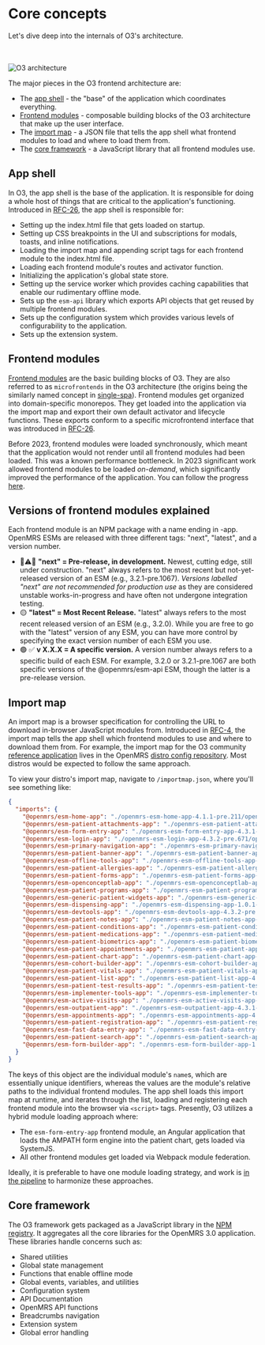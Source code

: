 
# Core concepts

Let's dive deep into the internals of O3's architecture.

<br />
<br />
<Image src="/o3-architecture.svg" alt="O3 architecture" width={800} height={800} />

The major pieces in the O3 frontend architecture are:

- The [app shell](/docs/core-concepts#app-shell) - the "base" of the application which coordinates everything.
- [Frontend modules](/docs/core-concepts#frontend-modules) - composable building blocks of the O3 architecture that make up the user interface.
- The [import map](/docs/core-concepts#import-map) - a JSON file that tells the app shell what frontend modules to load and where to load them from.
- The [core framework](/docs/core-concepts#core-framework) - a JavaScript library that all frontend modules use.

## App shell

In O3, the app shell is the base of the application. It is responsible for doing a whole host of things that are critical to the application's functioning. Introduced in [RFC-26](https://github.com/openmrs/openmrs-rfc-frontend/blob/e745ee9c37b2ca0ae6f4fc93259724e61bfac82e/text/0026-activation-distribution.md), the app shell is responsible for:

- Setting up the index.html file that gets loaded on startup.
- Setting up CSS breakpoints in the UI and subscriptions for modals, toasts, and inline notifications.
- Loading the import map and appending script tags for each frontend module to the index.html file.
- Loading each frontend module's routes and activator function.
- Initializing the application's global state store.
- Setting up the service worker which provides caching capabilities that enable our rudimentary offline mode.
- Sets up the `esm-api` library which exports API objects that get reused by multiple frontend modules.
- Sets up the configuration system which provides various levels of configurability to the application.
- Sets up the extension system.

## Frontend modules

[Frontend modules](/docs/frontend-modules/introduction) are the basic building blocks of O3. They are also referred to as `microfrontends` in the O3 architecture (the origins being the similarly named concept in [single-spa](https://single-spa.js.org)). Frontend modules get organized into domain-specific monorepos. They get loaded into the application via the import map and export their own default activator and lifecycle functions. These exports conform to a specific microfrontend interface that was introduced in [RFC-26](https://github.com/openmrs/openmrs-rfc-frontend/blob/e745ee9c37b2ca0ae6f4fc93259724e61bfac82e/text/0026-activation-distribution.md).

Before 2023, frontend modules were loaded synchronously, which meant that the application would not render until all frontend modules had been loaded. This was a known performance bottleneck. In 2023 significant work allowed frontend modules to be loaded *on-demand*, which significantly improved the performance of the application. You can follow the progress [here](https://github.com/openmrs/openmrs-esm-core/pull/671).

## Versions of frontend modules explained

Each frontend module is an NPM package with a name ending in -app. OpenMRS ESMs are released with three different tags: "next", "latest", and a version number.  
 * :red_circle::warning::construction: **"next" = Pre-release, in development.** Newest, cutting edge, still under construction. "next" always refers to the most recent but not-yet-released version of an ESM (e.g., 3.2.1-pre.1067). *Versions labelled "next" are not recommended for production use* as they are considered unstable works-in-progress and have often not undergone integration testing.
 * :yellow_circle: **"latest" = Most Recent Release.** "latest" always refers to the most recent released version of an ESM (e.g., 3.2.0). While you are free to go with the "latest" version of any ESM, you can have more control by specifying the exact version number of each ESM you use. 
 * :green_circle: :white_check_mark: **v X.X.X = A specific version.** A version number always refers to a specific build of each ESM. For example, 3.2.0 or 3.2.1-pre.1067 are both specific versions of the @openmrs/esm-api ESM, though the latter is a pre-release version.

## Import map

An import map is a browser specification for controlling the URL to download in-browser JavaScript modules from. Introduced in [RFC-4](https://github.com/openmrs/openmrs-rfc-frontend/blob/master/text/0004-import-maps.md), the import map tells the app shell which frontend modules to use and where to download them from. For example, the import map for the O3 community [reference application](https://dev3.openmrs.org/openmrs/spa) lives in the OpenMRS [distro config repository](https://github.com/openmrs/openmrs-distro-referenceapplication/blob/212eb93547e9946621e749c98b3eb2a0048252f0/frontend/spa-build-config.json#L4).
Most distros would be expected to follow the same approach.

To view your distro's import map, navigate to `/importmap.json`, where you'll see something like:

```json
{
  "imports": {
    "@openmrs/esm-home-app": "./openmrs-esm-home-app-4.1.1-pre.211/openmrs-esm-home-app.js",
    "@openmrs/esm-patient-attachments-app": "./openmrs-esm-patient-attachments-app-4.3.1-pre.1352/openmrs-esm-patient-attachments-app.js",
    "@openmrs/esm-form-entry-app": "./openmrs-esm-form-entry-app-4.3.1-pre.1352/openmrs-esm-form-entry-app.js",
    "@openmrs/esm-login-app": "./openmrs-esm-login-app-4.3.2-pre.671/openmrs-esm-login-app.js",
    "@openmrs/esm-primary-navigation-app": "./openmrs-esm-primary-navigation-app-4.3.2-pre.671/openmrs-esm-primary-navigation-app.js",
    "@openmrs/esm-patient-banner-app": "./openmrs-esm-patient-banner-app-4.3.1-pre.1352/openmrs-esm-patient-banner-app.js",
    "@openmrs/esm-offline-tools-app": "./openmrs-esm-offline-tools-app-4.3.2-pre.671/openmrs-esm-offline-tools-app.js",
    "@openmrs/esm-patient-allergies-app": "./openmrs-esm-patient-allergies-app-4.3.1-pre.1352/openmrs-esm-patient-allergies-app.js",
    "@openmrs/esm-patient-forms-app": "./openmrs-esm-patient-forms-app-4.3.1-pre.1352/openmrs-esm-patient-forms-app.js",
    "@openmrs/esm-openconceptlab-app": "./openmrs-esm-openconceptlab-app-3.0.1-pre.24/openmrs-esm-openconceptlab-app.js",
    "@openmrs/esm-patient-programs-app": "./openmrs-esm-patient-programs-app-4.3.1-pre.1352/openmrs-esm-patient-programs-app.js",
    "@openmrs/esm-generic-patient-widgets-app": "./openmrs-esm-generic-patient-widgets-app-4.3.1-pre.1352/openmrs-esm-generic-patient-widgets-app.js",
    "@openmrs/esm-dispensing-app": "./openmrs-esm-dispensing-app-1.0.1-pre.161/openmrs-esm-dispensing-app.js",
    "@openmrs/esm-devtools-app": "./openmrs-esm-devtools-app-4.3.2-pre.671/openmrs-esm-devtools-app.js",
    "@openmrs/esm-patient-notes-app": "./openmrs-esm-patient-notes-app-4.3.1-pre.1352/openmrs-esm-patient-notes-app.js",
    "@openmrs/esm-patient-conditions-app": "./openmrs-esm-patient-conditions-app-4.3.1-pre.1352/openmrs-esm-patient-conditions-app.js",
    "@openmrs/esm-patient-medications-app": "./openmrs-esm-patient-medications-app-4.3.1-pre.1352/openmrs-esm-patient-medications-app.js",
    "@openmrs/esm-patient-biometrics-app": "./openmrs-esm-patient-biometrics-app-4.3.1-pre.1352/openmrs-esm-patient-biometrics-app.js",
    "@openmrs/esm-patient-appointments-app": "./openmrs-esm-patient-appointments-app-4.3.1-pre.1352/openmrs-esm-patient-appointments-app.js",
    "@openmrs/esm-patient-chart-app": "./openmrs-esm-patient-chart-app-4.3.1-pre.1352/openmrs-esm-patient-chart-app.js",
    "@openmrs/esm-cohort-builder-app": "./openmrs-esm-cohort-builder-app-3.0.1-pre.115/openmrs-esm-cohort-builder-app.js",
    "@openmrs/esm-patient-vitals-app": "./openmrs-esm-patient-vitals-app-4.3.1-pre.1352/openmrs-esm-patient-vitals-app.js",
    "@openmrs/esm-patient-list-app": "./openmrs-esm-patient-list-app-4.3.1-pre.1435/openmrs-esm-patient-list-app.js",
    "@openmrs/esm-patient-test-results-app": "./openmrs-esm-patient-test-results-app-4.3.1-pre.1352/openmrs-esm-patient-test-results-app.js",
    "@openmrs/esm-implementer-tools-app": "./openmrs-esm-implementer-tools-app-4.3.2-pre.671/openmrs-esm-implementer-tools-app.js",
    "@openmrs/esm-active-visits-app": "./openmrs-esm-active-visits-app-4.3.1-pre.1435/openmrs-esm-active-visits-app.js",
    "@openmrs/esm-outpatient-app": "./openmrs-esm-outpatient-app-4.3.1-pre.1435/openmrs-esm-outpatient-app.js",
    "@openmrs/esm-appointments-app": "./openmrs-esm-appointments-app-4.3.1-pre.1435/openmrs-esm-appointments-app.js",
    "@openmrs/esm-patient-registration-app": "./openmrs-esm-patient-registration-app-4.3.1-pre.1435/openmrs-esm-patient-registration-app.js",
    "@openmrs/esm-fast-data-entry-app": "./openmrs-esm-fast-data-entry-app-1.0.1-pre.74/openmrs-esm-fast-data-entry-app.js",
    "@openmrs/esm-patient-search-app": "./openmrs-esm-patient-search-app-4.3.1-pre.1435/openmrs-esm-patient-search-app.js",
    "@openmrs/esm-form-builder-app": "./openmrs-esm-form-builder-app-1.0.3-pre.233/openmrs-esm-form-builder-app.js"
  }
}
```

The keys of this object are the individual module's `name`s, which are essentially unique identifiers, whereas the values are the module's relative paths to the individual frontend modules. The app shell loads this import map at runtime, and iterates through the list, loading and registering each frontend module into the browser via `<script>` tags. Presently, O3 utilizes a hybrid module loading approach where:

- The `esm-form-entry-app` frontend module, an Angular application that loads the AMPATH form engine into the patient chart, gets loaded via SystemJS.
- All other frontend modules get loaded via Webpack module federation.

Ideally, it is preferable to have one module loading strategy, and work is [in the pipeline](/docs/roadmap) to harmonize these approaches.

## Core framework

The O3 framework gets packaged as a JavaScript library in the [NPM registry](https://www.npmjs.com/package/@openmrs/esm-framework). It aggregates all the core libraries for the OpenMRS 3.0 application. These libraries handle concerns such as:

- Shared utilities
- Global state management
- Functions that enable offline mode
- Global events, variables, and utilities
- Configuration system
- API Documentation
- OpenMRS API functions
- Breadcrumbs navigation
- Extension system
- Global error handling
